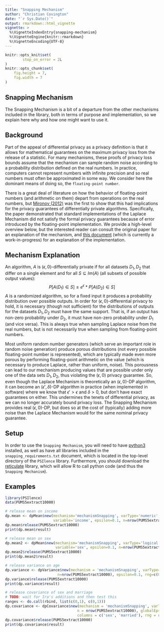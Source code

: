 ```yaml
---
title: "Snapping Mechanism"
author: "Christian Covington"
date: "`r Sys.Date()`"
output: rmarkdown::html_vignette
vignette: >
  %\VignetteIndexEntry{snapping-mechanism}
  %\VignetteEngine{knitr::rmarkdown}
  %\VignetteEncoding{UTF-8}
---
```


```r
knitr::opts_knit$set(
        stop_on_error = 2L
)
knitr::opts_chunk$set(
    fig.height = 7,
    fig.width = 7
)
```

Snapping Mechanism
------------------
The Snapping Mechanism is a bit of a departure from the other mechanisms included in the library, both in terms of purpose and implementation, so we explain here why and how one might want to use it.

Background
----------
Part of the appeal of differential privacy as a privacy definition is that it allows for mathematical guarantees on the maximum privacy loss
from the release of a statistic.
For many mechanisms, these proofs of privacy loss bounds assume that the mechanism can sample random noise according to a probability distribution
defined on the real numbers. In practice, computers cannot represent numbers with infinite precision and so real numbers must often be
approximated in some way. We consider here the dominant means of doing so, the `floating-point number`.

There is a great deal of literature on how the behavior of floating-point numbers (and arithmetic on them) depart from operations on the real numbers,
but [Mironov (2012)](http://citeseerx.ist.psu.edu/viewdoc/download?doi=10.1.1.366.5957&rep=rep1&type=pdf) was the first to show that this had implications
for the privacy guarantees of differentially private algorithms. Specifically, the paper demonstrated that standard implementations of the Laplace Mechanism
did not satisfy the formal privacy guarantees because of error introduced by the floating-point implementation. We provide a high-level overview
below, but the interested reader can consult the original paper for an explanation of the mechanism, and [this document](https://github.com/ctcovington/floating_point/blob/master/snapping_mechanism/implementation/notes/snapping_implementation_notes.pdf) (which is currently a work-in-progress) for an explanation of the implementation.

Mechanism Explanation
---------------------
An algorithm, $A$ is $(\epsilon,0)$-differentially private if for all datasets $D_1, D_2$ that differ on a single element and for all $S \subseteq Im(A)$ (all subsets of possible output values):
$$P[A(D_1) \in S] \leq e^{\epsilon} * P[A(D_2) \in S]$$
$A$ is a randomized algorithm, so for a fixed input it produces a probability distribution over possible outputs.
In order for $(\epsilon, 0)$-differential privacy to hold, it is necessary (though not sufficient) for the distributions of outputs
for the datasets $D_1, D_2$ must have the same support. That is, if an output has non-zero probability
under $D_2$, it must have non-zero probability under $D_1$ (and vice versa).
This is always true when sampling Laplace noise from the real numbers, but is not necessarily true when sampling from floating-point numbers.

Most uniform random number generators (which serve an important role in random noise generation) produce porous distributions
(not every possible floating-point number is represented), which are typically made even more porous by performing floating-point arithmetic
on the value (which is necessary to produce Laplace, rather than uniform, noise). This porousness can lead to our mechanism producing
values that are possible under only one of the data sets $D_1, D_2$, thus violating the $(\epsilon, 0)$ privacy guarantee.
So, even though the Laplace Mechanism is theoretically an $(\epsilon, 0)$-DP algorithm, it can become an $(\epsilon', \delta)$-DP algorithm
in practice (when implemented in software) where we know that $\epsilon' > \epsilon$ and $\delta > 0$, but don't have exact guarantees on either.
This undermines the tenets of differential privacy, as we can no longer accurately bound privacy loss. The Snapping Mechanism provides real
$(\epsilon, 0)$-DP, but does so at the cost of (typically) adding more noise than the Laplace Mechanism would for the same
nominal privacy guarantee.

Setup
-----
In order to use the `Snapping Mechanism`, you will need to have [python3](https://www.python.org/downloads/) installed,
as well as have all libraries included in the `snapping_requirements.txt` document,
which is located in the top-level directory of the `PSIlence` library.
Furthermore, you should download the [reticulate](https://rstudio.github.io/reticulate/) library,
which will allow R to call python code (and thus the `Snapping Mechanism`).

Examples
--------

```r
library(PSIlence)
data(PUMS5extract10000)

# release mean on income
dp.mean <- dpMean$new(mechanism='mechanismSnapping', varType='numeric',
                      variable='income', epsilon=0.1, n=nrow(PUMS5extract10000), rng=c(0, 200000))
dp.mean$release(PUMS5extract10000)
print(dp.mean$result)

# release mean on sex
dp.mean2 <- dpMean$new(mechanism='mechanismSnapping', varType='logical',
                       variable='sex', epsilon=0.1, n=nrow(PUMS5extract10000), rng=c(0, 1), gamma = 0.1)
dp.mean2$release(PUMS5extract10000)
print(dp.mean2$result)

# release variance on age
dp.variance <- dpVariance$new(mechanism = 'mechanismSnapping', varType='numeric', variable='age',
                        n=nrow(PUMS5extract10000), epsilon=0.1, rng=c(0,100))
dp.variance$release(PUMS5extract10000)
print(dp.variance$result)

# release covariance of sex and marriage
# TODO: wait for Ira's additions and then test this
ranges <- do.call(rbind, list(c(0,1), c(0,1)))
dp.covariance <- dpCovariance$new(mechanism = 'mechanismSnapping', varType = 'logical',
                                 n = nrow(PUMS5extract10000), globalEps = 1,
                                 columns = c('sex', 'married'), rng = ranges)
dp.covariance$release(PUMS5extract10000)
print(dp.covariance$result)
```
